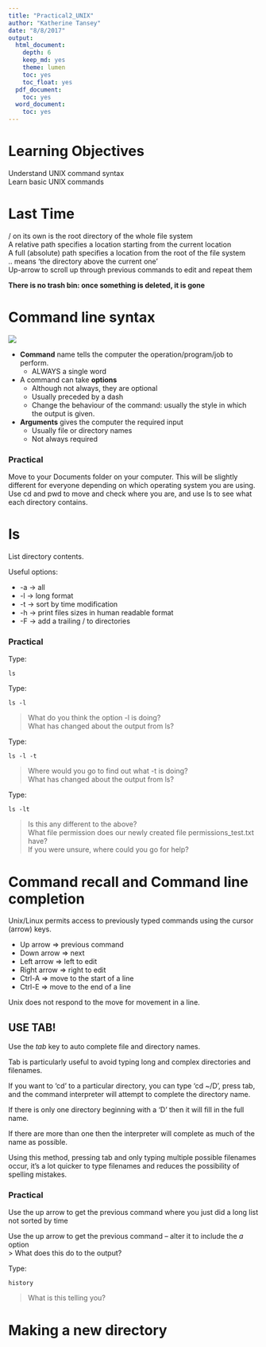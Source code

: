 ```yaml
---
title: "Practical2_UNIX"
author: "Katherine Tansey"
date: "8/8/2017"
output:
  html_document:
    depth: 6
    keep_md: yes
    theme: lumen
    toc: yes
    toc_float: yes
  pdf_document:
    toc: yes
  word_document:
    toc: yes
---
```


# Learning Objectives

Understand UNIX command syntax       
Learn basic UNIX commands              

# Last Time
/ on its own is the root directory of the whole file system        
A relative path specifies a location starting from the current location          
A full (absolute) path specifies a location from the root of the file system          
.. means ‘the directory above the current one’        
Up-arrow to scroll up through previous commands to edit and repeat them      

**There is no trash bin: once something is deleted, it is gone**    

# Command line syntax
![](pictures/syntax.png)    


* **Command** name tells the computer the operation/program/job to perform.
    * ALWAYS a single word
* A command can take **options**
    * Although not always, they are optional 
    * Usually preceded by a dash
    * Change the behaviour of the command: usually the style in which the output is given.
* **Arguments** gives the computer the required input
    * Usually file or directory names
    * Not always required
    
### Practical
Move to your Documents folder on your computer. This will be slightly different for everyone depending on which operating system you are using. Use cd and pwd to move and check where you are, and use ls to see what each directory contains.       

# ls
List directory contents.

Useful options:

* -a  $\rightarrow$ all
* -l  $\rightarrow$ long format
* -t  $\rightarrow$ sort by time modification
* -h  $\rightarrow$ print files sizes in human readable format
* -F  $\rightarrow$ add a trailing / to directories

### Practical

Type:
```
ls
```

Type:
```
ls -l
```
> What do you think the option -l is doing?       
> What has changed about the output from ls?                 

Type:
```
ls -l -t
```
> Where would you go to find out what -t is doing?        
> What has changed about the output from ls?               

Type:
```
ls -lt
```
> Is this any different to the above?              
> What file permission does our newly created file permissions_test.txt have?           
> If you were unsure, where could you go for help? 


# Command recall and Command line completion
Unix/Linux permits access to previously typed commands using the cursor (arrow) keys.  

* Up arrow $\Rightarrow$ previous command
* Down arrow $\Rightarrow$ next
* Left arrow $\Rightarrow$ left to edit
* Right arrow $\Rightarrow$ right to edit
* Ctrl-A $\Rightarrow$ move to the start of a line
* Ctrl-E $\Rightarrow$ move to the end of a line  

Unix does not respond to the move for movement in a line.

## USE TAB!
Use the *tab* key to auto complete file and directory names.     

Tab is particularly useful to avoid typing long and complex directories and filenames.      

If you want to ‘cd’ to a particular directory, you can type ‘cd ~/D’, press tab, and the command interpreter will attempt to complete the directory name. 

If there is only one directory beginning with a ‘D’ then it will fill in the full name. 

If there are more than one then the interpreter will complete as much of the name as possible. 

Using this method, pressing tab and only typing multiple possible filenames occur, it’s a lot quicker to type filenames and reduces the possibility of spelling mistakes. 

### Practical

Use the up arrow to get the previous command where you just did a long list not sorted by time        
 
Use the up arrow to get the previous command -- alter it to include the *a* option          
> What does this do to the output?    

Type:
```
history
```
> What is this telling you?     

# Making a new directory

